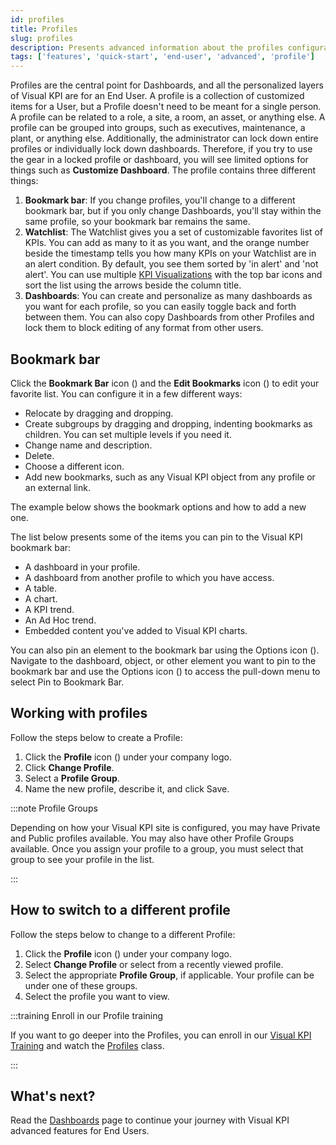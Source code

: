 ```yaml
---
id: profiles
title: Profiles
slug: profiles
description: Presents advanced information about the profiles configuration of Visual KPIs software for an end user.
tags: ['features', 'quick-start', 'end-user', 'advanced', 'profile']
---
```



Profiles are the central point for Dashboards, and all the personalized layers of Visual KPI are for an End User. A profile is a collection of customized items for a User, but a Profile doesn't need to be meant for a single person. A profile can be related to a role, a site, a room, an asset, or anything else. A profile can be grouped into groups, such as executives, maintenance, a plant, or anything else. Additionally, the administrator can lock down entire profiles or individually lock down dashboards. Therefore, if you try to use the gear in a locked profile or dashboard, you will see limited options for things such as **Customize Dashboard**. The profile contains three different things:

1. **Bookmark bar**: If you change profiles, you'll change to a different bookmark bar, but if you only change Dashboards, you'll stay within the same profile, so your bookmark bar remains the same.
2. **Watchlist**: The Watchlist gives you a set of customizable favorites list of KPIs. You can add as many to it as you want, and the orange number beside the timestamp tells you how many KPIs on your Watchlist are in an alert condition. By default, you see them sorted by 'in alert' and 'not alert'. You can use multiple [KPI Visualizations](/docs/end-user/features/visualizations/kpi) with the top bar icons and sort the list using the arrows beside the column title.
3. **Dashboards**: You can create and personalize as many dashboards as you want for each profile, so you can easily toggle back and forth between them. You can also copy Dashboards from other Profiles and lock them to block editing of any format from other users.

<StylizedImage
  imgURL="img/docs/end-user/features/profiles/features-profilesoptions-cut.png"
  alt="Profile Options"
/>

## Bookmark bar

Click the **Bookmark Bar** icon (<SvgFont icon="119"/>) and the **Edit Bookmarks** icon (<SvgFont icon="260"/>) to edit your favorite list. You can configure it in a few different ways:

- Relocate by dragging and dropping.
- Create subgroups by dragging and dropping, indenting bookmarks as children. You can set multiple levels if you need it.
- Change name and description.
- Delete.
- Choose a different icon.
- Add new bookmarks, such as any Visual KPI object from any profile or an external link.

The example below shows the bookmark options and how to add a new one.

<StylizedImage
  imgURL="img/docs/end-user/features/profiles/features-bookmarkbar.gif"
  alt="Bookmark Bar Presentation"
/>

The list below presents some of the items you can pin to the Visual KPI bookmark bar:

- A dashboard in your profile.
- A dashboard from another profile to which you have access.
- A table.
- A chart.
- A KPI trend.
- An Ad Hoc trend.
- Embedded content you've added to Visual KPI charts.

You can also pin an element to the bookmark bar using the Options icon (<SvgFont icon="188"/>). Navigate to the dashboard, object, or other element you want to pin to the bookmark bar and use the Options icon (<SvgFont icon="188"/>) to access the pull-down menu to select Pin to Bookmark Bar.

<StylizedImage
  imgURL="img/docs/end-user/features/profiles/features-menuoptions-cut.png"
  alt="Menu Options"
/>

## Working with profiles

Follow the steps below to create a Profile:

1. Click the **Profile** icon (<SvgFont icon="118"/>) under your company logo.
2. Click **Change Profile**.
3. Select a **Profile Group**.
4. Name the new profile, describe it, and click Save.

:::note Profile Groups

Depending on how your Visual KPI site is configured, you may have Private and Public profiles available. You may also have other Profile Groups available. Once you assign your profile to a group, you must select that group to see your profile in the list.

:::

<StylizedImage
  imgURL="img/docs/end-user/features/profiles/create-profile.gif"
  alt="Create Profile"
/>

## How to switch to a different profile

Follow the steps below to change to a different Profile:

1. Click the **Profile** icon (<SvgFont icon="118"/>) under your company logo.
2. Select **Change Profile** or select from a recently viewed profile.
3. Select the appropriate **Profile Group**, if applicable. Your profile can be under one of these groups.
4. Select the profile you want to view.

<StylizedImage
 imgURL="img/docs/end-user/features/profiles/change-profile.gif"
 alt="Change Profile"
/>

:::training Enroll in our Profile training

If you want to go deeper into the Profiles, you can enroll in our [Visual KPI Training](https://www.transpara.com/course/visual-kpi-end-user/) and watch the [Profiles](https://www.transpara.com/lesson/profiles-end-user/) class.

:::

## What's next?

Read the [Dashboards](/docs/end-user/features/dashboards) page to continue your journey with Visual KPI advanced features for End Users.